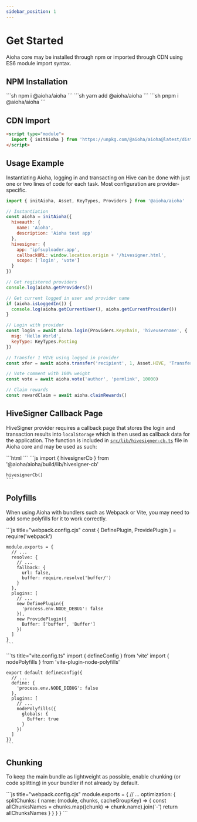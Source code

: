 ```yaml
---
sidebar_position: 1
---
```



# Get Started

Aioha core may be installed through npm or imported through CDN using ES6 module import syntax.

## NPM Installation

<Tabs>
  <TabItem value="npm" label="npm" default>
    ```sh
    npm i @aioha/aioha
    ```
  </TabItem>
  <TabItem value="yarn" label="yarn">
    ```sh
    yarn add @aioha/aioha
    ```
  </TabItem>
  <TabItem value="pnpm" label="pnpm">
    ```sh
    pnpm i @aioha/aioha
    ```
  </TabItem>
</Tabs>

## CDN Import

```html title="index.html"
<script type="module">
  import { initAioha } from 'https://unpkg.com/@aioha/aioha@latest/dist/bundle.js'
</script>
```

## Usage Example

Instantiating Aioha, logging in and transacting on Hive can be done with just one or two lines of code for each task. Most configuration are provider-specific.

```js
import { initAioha, Asset, KeyTypes, Providers } from '@aioha/aioha'

// Instantiation
const aioha = initAioha({
  hiveauth: {
    name: 'Aioha',
    description: 'Aioha test app'
  },
  hivesigner: {
    app: 'ipfsuploader.app',
    callbackURL: window.location.origin + '/hivesigner.html',
    scope: ['login', 'vote']
  }
})

// Get registered providers
console.log(aioha.getProviders())

// Get current logged in user and provider name
if (aioha.isLoggedIn()) {
  console.log(aioha.getCurrentUser(), aioha.getCurrentProvider())
}

// Login with provider
const login = await aioha.login(Providers.Keychain, 'hiveusername', {
  msg: 'Hello World',
  keyType: KeyTypes.Posting
})

// Transfer 1 HIVE using logged in provider
const xfer = await aioha.transfer('recipient', 1, Asset.HIVE, 'Transferred using Aioha with memo')

// Vote comment with 100% weight
const vote = await aioha.vote('author', 'permlink', 10000)

// Claim rewards
const rewardClaim = await aioha.claimRewards()
```

## HiveSigner Callback Page

HiveSigner provider requires a callback page that stores the login and transaction results into `localStorage` which is then used as callback data for the application. The function is included in [`src/lib/hivesigner-cb.ts`](https://github.com/aioha-hive/aioha/blob/main/src/lib/hivesigner-cb.ts) file in Aioha core and may be used as such:

<Tabs>
  <TabItem value="cdn" label="CDN" default>
    ```html
    <script type="module">
      import { hivesignerCb } from 'https://unpkg.com/@aioha/aioha@latest/dist/hivesigner-cb.js'
      hivesignerCb()
    </script>
    ```
  </TabItem>
  <TabItem value="npm" label="NPM Module">
    ```js
    import { hivesignerCb } from '@aioha/aioha/build/lib/hivesigner-cb'

    hivesignerCb()
    ```
  </TabItem>
</Tabs>

## Polyfills

When using Aioha with bundlers such as Webpack or Vite, you may need to add some polyfills for it to work correctly.

<Tabs>
  <TabItem value="webpack" label="Webpack" default>
    ```js title="webpack.config.cjs"
    const { DefinePlugin, ProvidePlugin } = require('webpack')

    module.exports = {
      // ...
      resolve: {
        // ...
        fallback: {
          url: false,
          buffer: require.resolve('buffer/')
        }
      },
      plugins: [
        // ...
        new DefinePlugin({
          'process.env.NODE_DEBUG': false
        }),
        new ProvidePlugin({
          Buffer: ['buffer', 'Buffer']
        })
      ]
    }
    ```
  </TabItem>
  <TabItem value="vite" label="Vite">
    ```ts title="vite.config.ts"
    import { defineConfig } from 'vite'
    import { nodePolyfills } from 'vite-plugin-node-polyfills'

    export default defineConfig({
      // ...
      define: {
        'process.env.NODE_DEBUG': false
      },
      plugins: [
        // ...
        nodePolyfills({
          globals: {
            Buffer: true
          }
        })
      ]
    })
    ```
  </TabItem>
</Tabs>

## Chunking

To keep the main bundle as lightweight as possible, enable chunking (or code splitting) in your bundler if not already by default.

<Tabs>
  <TabItem value="webpack" label="Webpack" default>
    ```js title="webpack.config.cjs"
    module.exports = {
      // ...
      optimization: {
        splitChunks: {
          name: (module, chunks, cacheGroupKey) => {
            const allChunksNames = chunks.map((chunk) => chunk.name).join('-')
            return allChunksNames
          }
        }
      }
    }
    ```
  </TabItem>
</Tabs>